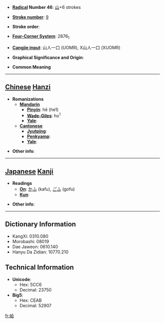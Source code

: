 * '''[[Wiktionary:Chinese radical index| Radical]] Number 46''': [[Wiktionary:Chinese radical index 山|山]]+6 strokes

* '''[[Wiktionary:Chinese total strokes index|Stroke number]]''': [[Wiktionary:Chinese total strokes index 9|9]]

* '''Stroke order''': 

* '''[[Wiktionary:Chinese four corner index|Four-Corner System]]''': 2876<sub>1</sub>

* '''[[Wiktionary:Chinese Cangjie index|Cangjie input]]''': 山人一口 (UOMR), X山人一口 (XUOMR)

* '''Graphical Significance and Origin''': 

* '''Common Meaning'''

----

== [[Chinese]] [[Hanzi]] ==

* '''Romanizations'''
** '''[[Mandarin]]'''
*** '''[[Pinyin]]''': hē (he1)
*** '''[[Wade-Giles]]''': ho<sup>1</sup>
*** '''[[Yale]]''': 
** '''[[Cantonese]]'''
*** '''[[Jyutping]]''':
*** '''[[Penkyamp]]''': 
*** '''[[Yale]]''': 

* '''Other info''': 

----

== [[Japanese]] [[Kanji]] ==

* '''Readings'''
** '''[[On]]''': [[かふ]] (kafu), [[ごふ]] (gofu)
** '''[[Kun]]''': 

* '''Other info''':  

----

== Dictionary Information ==

* KangXi: 0310.080
* Morobashi: 08019
* Dae Jaweon: 0610.140
* Hanyu Da Zidian: 10770.210

== Technical Information ==

* '''Unicode''':
** Hex: 5CC6
** Decimal: 23750
* '''Big5''':
** Hex: CEAB
** Decimal: 52907

[[fr:峆]]